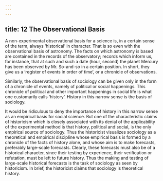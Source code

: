 ```yaml
---
---
---
```

title: 12 The Observational Basis
---




A non-experimental observational basis for a science is, in a certain sense of the term, always ‘historical’ in character. That is so even with the observational basis of astronomy. The facts on which astronomy is based are contained in the records of the observatory; records which inform us, for instance, that at such and such a date (hour, second) the planet Mercury has been observed by Mr. So-and-so in a certain position. In short, they give us a ‘register of events in order of time’, or a chronicle of observations.

Similarly, the observational basis of sociology can be given only in the form of a chronicle of events, namely of political or social happenings. This chronicle of political and other important happenings in social life is what one customarily calls ‘history’. History in this narrow sense is the basis of sociology.

It would be ridiculous to deny the importance of history in this narrow sense as an empirical basis for social science. But one of the characteristic claims of historicism which is closely associated with its denial of the applicability of the experimental method is that history, political and social, is the only empirical source of sociology. Thus the historicist visualizes sociology as a theoretical and empirical discipline whose empirical basis is formed by a chronicle of the facts of history alone, and whose aim is to make forecasts, preferably large-scale forecasts. Clearly, these forecasts must also be of a historical character, since their testing by experience, their verification or refutation, must be left to future history. Thus the making and testing of large-scale historical forecasts is the task of sociology as seen by historicism. In brief, the historicist claims that sociology is theoretical history.